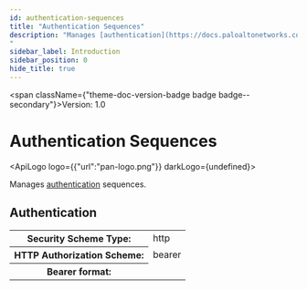 ```yaml
---
id: authentication-sequences
title: "Authentication Sequences"
description: "Manages [authentication](https://docs.paloaltonetworks.com/network-security/security-policy/objects/authentication) sequences. 
"
sidebar_label: Introduction
sidebar_position: 0
hide_title: true
---
```



<span className={"theme-doc-version-badge badge badge--secondary"}>Version: 1.0</span>

# Authentication Sequences

<ApiLogo logo={{"url":"pan-logo.png"}} darkLogo={undefined}></ApiLogo>

Manages [authentication](https://docs.paloaltonetworks.com/network-security/security-policy/objects/authentication) sequences. 


<div style={{"marginBottom":"2rem"}}><h2 id={"authentication"} style={{"marginBottom":"1rem"}}>Authentication</h2><Tabs><TabItem label={"Bearer"} value={"Bearer"}><div><table><tbody><tr><th>Security Scheme Type:</th><td>http</td></tr><tr><th>HTTP Authorization Scheme:</th><td>bearer</td></tr><tr><th>Bearer format:</th><td></td></tr></tbody></table></div></TabItem></Tabs></div>
      